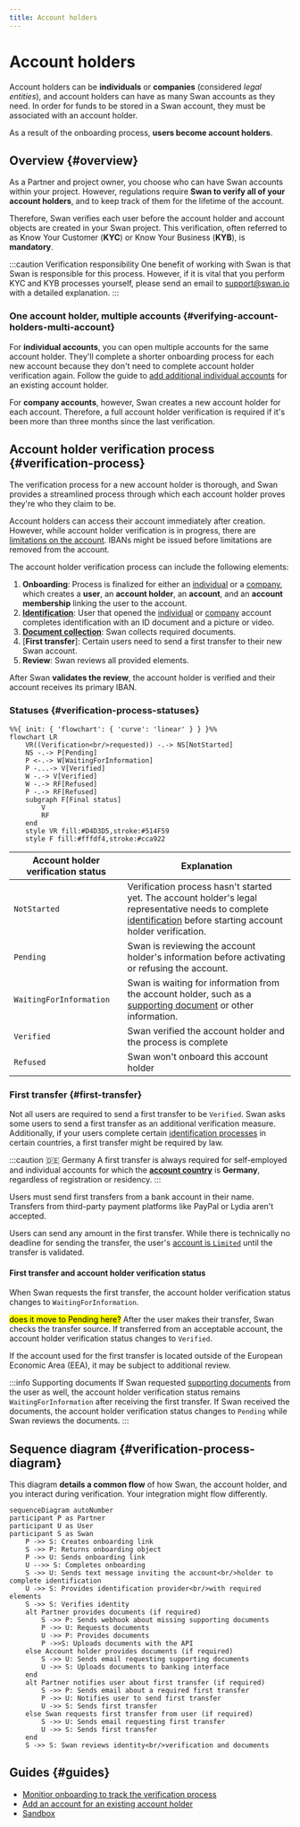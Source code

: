 ```yaml
---
title: Account holders
---
```


# Account holders


> <AccountHolderDefinition />

Account holders can be **individuals** or **companies** (considered *legal entities*), and account holders can have as many Swan accounts as they need.
In order for funds to be stored in a Swan account, they must be associated with an account holder.

As a result of the onboarding process, **users become account holders**.

## Overview {#overview}

As a Partner and project owner, you choose who can have Swan accounts within your project.
However, regulations require **Swan to verify all of your account holders**, and to keep track of them for the lifetime of the account.

Therefore, Swan verifies each user before the account holder and account objects are created in your Swan project.
This verification, often referred to as Know Your Customer (**KYC**) or Know Your Business (**KYB**), is **mandatory**.

:::caution Verification responsibility
One benefit of working with Swan is that Swan is responsible for this process.
However, if it is vital that you perform KYC and KYB processes yourself, please send an email to support@swan.io with a detailed explanation.
:::

### One account holder, multiple accounts {#verifying-account-holders-multi-account}

For **individual accounts**, you can open multiple accounts for the same account holder.
They'll complete a shorter onboarding process for each new account because they don't need to complete account holder verification again.
Follow the guide to [add additional individual accounts](./guide-add-additional-account.mdx) for an existing account holder.

For **company accounts**, however, Swan creates a new account holder for each account.
Therefore, a full account holder verification is required if it's been more than three months since the last verification.

## Account holder verification process {#verification-process}

The verification process for a new account holder is thorough, and Swan provides a streamlined process through which each account holder proves they're who they claim to be.

Account holders can access their account immediately after creation.
However, while account holder verification is in progress, there are [limitations on the account](../../accounts/index.mdx#account-type-level).
IBANs might be issued before limitations are removed from the account.

The account holder verification process can include the following elements:

1. **Onboarding**: Process is finalized for either an [individual](../individual/index.mdx) or a [company](../company/index.mdx), which creates a **user**, an **account holder**, an **account**, and an **account membership** linking the user to the account.
1. [**Identification**](../../users/identifications/index.mdx): User that opened the [individual](../individual/index.mdx#identification-recommendations) or [company](../company/index.mdx#identification-recommendations) account completes identification with an ID document and a picture or video.
1. [**Document collection**](../../accounts/documents/index.mdx): Swan collects required documents.
1. [**First transfer**]: Certain users need to send a first transfer to their new Swan account.
1. **Review**: Swan reviews all provided elements.

After Swan **validates the review**, the account holder is verified and their account receives its primary IBAN.

### Statuses {#verification-process-statuses}

```mermaid
%%{ init: { 'flowchart': { 'curve': 'linear' } } }%%
flowchart LR
    VR((Verification<br/>requested)) -.-> NS[NotStarted]
    NS -.-> P[Pending]
    P <-.-> W[WaitingForInformation]
    P -...-> V[Verified]
    W -.-> V[Verified]
    W -.-> RF[Refused]
    P -.-> RF[Refused]
    subgraph F[Final status]
        V
        RF
    end
    style VR fill:#D4D3D5,stroke:#514F59
    style F fill:#fffdf4,stroke:#cca922
```

| Account holder verification status | Explanation |
|---|---|
| `NotStarted` | Verification process hasn't started yet. The account holder's legal representative needs to complete [identification](../../users/identifications/index.mdx) before starting account holder verification. |
| `Pending` | Swan is reviewing the account holder's information before activating or refusing the account. |
| `WaitingForInformation` | Swan is waiting for information from the account holder, such as a [supporting document](../../accounts/documents/index.mdx) or other information. |
| `Verified` | Swan verified the account holder and the process is complete |
| `Refused` | Swan won't onboard this account holder |

### First transfer {#first-transfer}


<FirstTransfer />

Not all users are required to send a first transfer to be `Verified`.
Swan asks some users to send a first transfer as an additional verification measure.
Additionally, if your users complete certain [identification processes](../../users/identifications/index.mdx#processes-recommendations) in certain countries, a first transfer might be required by law.

:::caution 🇩🇪 Germany
A first transfer is always required for self-employed and individual accounts for which the **[account country](../../accounts/index.mdx#account-country)** is **Germany**, regardless of registration or residency.
:::

Users must send first transfers from a bank account in their name.
Transfers from third-party payment platforms like PayPal or Lydia aren't accepted.

Users can send any amount in the first transfer.
While there is technically no deadline for sending the transfer, the user's [account is `Limited`](../../accounts/index.mdx#account-type-level) until the transfer is validated.

#### First transfer and account holder verification status

When Swan requests the first transfer, the account holder verification status changes to `WaitingForInformation`.

<mark>does it move to Pending here?</mark>
After the user makes their transfer, Swan checks the transfer source.
If transferred from an acceptable account, the account holder verification status changes to `Verified`.

If the account used for the first transfer is located outside of the European Economic Area (EEA), it may be subject to additional review.

:::info Supporting documents
If Swan requested [supporting documents](../../accounts/documents/index.mdx) from the user as well, the account holder verification status remains `WaitingForInformation` after receiving the first transfer.
If Swan received the documents, the account holder verification status changes to `Pending` while Swan reviews the documents.
:::

## Sequence diagram {#verification-process-diagram}

This diagram **details a common flow** of how Swan, the account holder, and you interact during verification.
Your integration might flow differently.

```mermaid
sequenceDiagram autoNumber
participant P as Partner
participant U as User
participant S as Swan
    P ->> S: Creates onboarding link
    S ->> P: Returns onboarding object
    P ->> U: Sends onboarding link
    U -->> S: Completes onboarding
    S ->> U: Sends text message inviting the account<br/>holder to complete identification
    U ->> S: Provides identification provider<br/>with required elements
    S ->> S: Verifies identity
    alt Partner provides documents (if required)
        S ->> P: Sends webhook about missing supporting documents
        P ->> U: Requests documents
        U ->> P: Provides documents
        P ->>S: Uploads documents with the API
    else Account holder provides documents (if required)
        S ->> U: Sends email requesting supporting documents
        U ->> S: Uploads documents to banking interface
    end
    alt Partner notifies user about first transfer (if required)
        S ->> P: Sends email about a required first transfer
        P ->> U: Notifies user to send first transfer
        U ->> S: Sends first transfer
    else Swan requests first transfer from user (if required)
        S ->> U: Sends email requesting first transfer
        U ->> S: Sends first transfer
    end
    S ->> S: Swan reviews identity<br/>verification and documents
```

## Guides {#guides}

* [Monitior onboarding to track the verification process](../overview/guide-get-info.mdx)
* [Add an account for an existing account holder](./guide-add-additional-account.mdx)
* [Sandbox](./sandbox.mdx)